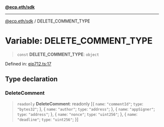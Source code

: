 [**@ecp.eth/sdk**](/sdk-reference/default/index.mdx)

***

[@ecp.eth/sdk](/sdk-reference/default/index.mdx) / DELETE\_COMMENT\_TYPE

# Variable: DELETE\_COMMENT\_TYPE

> `const` **DELETE\_COMMENT\_TYPE**: `object`

Defined in: [eip712.ts:17](https://github.com/ecp-eth/comments-monorepo/blob/main/packages/sdk/src/eip712.ts#L17)

## Type declaration

### DeleteComment

> `readonly` **DeleteComment**: readonly \[\{ `name`: `"commentId"`; `type`: `"bytes32"`; \}, \{ `name`: `"author"`; `type`: `"address"`; \}, \{ `name`: `"appSigner"`; `type`: `"address"`; \}, \{ `name`: `"nonce"`; `type`: `"uint256"`; \}, \{ `name`: `"deadline"`; `type`: `"uint256"`; \}\]
